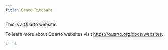 ```yaml
---
title: Grace Rinehart
---
```


This is a Quarto website.

To learn more about Quarto websites visit <https://quarto.org/docs/websites>.

```r
1 + 1
```
